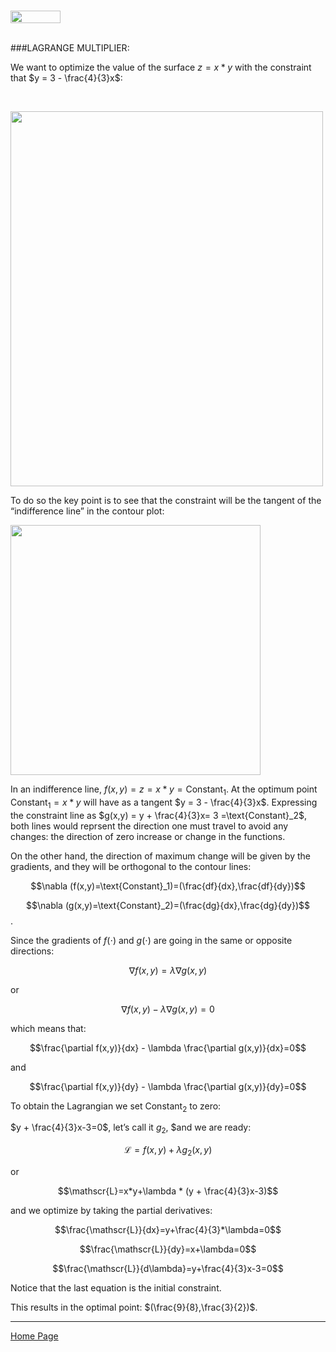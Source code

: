 <br>
<a href="http://rinterested.github.io/statistics/index.html">
<img HEIGHT="20" WIDTH="80" src="https://cloud.githubusercontent.com/assets/9312897/10556783/a27a26fa-745c-11e5-9b1a-2d5bd737387a.PNG"></a>
<br><br>

###LAGRANGE MULTIPLIER:
<br>

We want to optimize the value of the surface $z = x * y$ with the constraint that $y = 3 - \frac{4}{3}x$:

<br>

<img height="600" width="500" src="https://cloud.githubusercontent.com/assets/9312897/16436652/97b580c2-3d6d-11e6-8629-6bd9fe82e52a.png">

To do so the key point is to see that the constraint will be the tangent of the "indifference line" in the contour plot:

<img height="400" width="400" src="https://cloud.githubusercontent.com/assets/9312897/16436796/e7642c62-3d6e-11e6-926a-a83ed3130cdc.png">

In an indifference line, $f(x,y) = z = x*y = \text{Constant}_1$. At the optimum point $\text{Constant}_1=x*y$ will have as a tangent $y = 3 - \frac{4}{3}x$. Expressing the constraint line as $g(x,y) = y + \frac{4}{3}x= 3 =\text{Constant}_2$, both lines would reprsent the direction one must travel to avoid any changes: the direction of zero increase or change in the functions.

On the other hand, the direction of maximum change will be given by the gradients, and they will be orthogonal to the contour lines:

$$\nabla (f(x,y)=\text{Constant}_1)=(\frac{df}{dx},\frac{df}{dy})$$

$$\nabla (g(x,y)=\text{Constant}_2)=(\frac{dg}{dx},\frac{dg}{dy})$$.

Since the gradients of $f(\cdot)$ and $g(\cdot)$ are going in the same or opposite directions:

$$\nabla f(x,y) = \lambda \nabla g(x,y)$$

or

$$\nabla f(x,y) - \lambda \nabla g(x,y)= 0$$

which means that:

$$\frac{\partial f(x,y)}{dx} - \lambda \frac{\partial g(x,y)}{dx}=0$$

and

$$\frac{\partial f(x,y)}{dy} - \lambda \frac{\partial g(x,y)}{dy}=0$$

To obtain the Lagrangian we set $\text{Constant}_2$ to zero:

$y + \frac{4}{3}x-3=0$, let's call it $g_2$, $and we are ready:

$$\mathscr{L}=f(x,y)+\lambda g_2(x,y)$$

or

$$\mathscr{L}=x*y+\lambda * (y + \frac{4}{3}x-3)$$

and we optimize by taking the partial derivatives:

$$\frac{\mathscr{L}}{dx}=y+\frac{4}{3}*\lambda=0$$

$$\frac{\mathscr{L}}{dy}=x+\lambda=0$$

$$\frac{\mathscr{L}}{d\lambda}=y+\frac{4}{3}x-3=0$$

Notice that the last equation is the initial constraint.

This results in the optimal point: $(\frac{9}{8},\frac{3}{2})$.


---

<a href="http://rinterested.github.io/statistics/index.html">Home Page</a>
